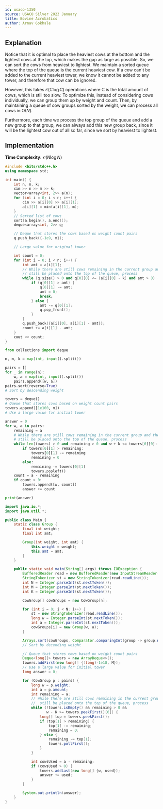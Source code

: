 ```yaml
---
id: usaco-1350
source: USACO Silver 2023 January
title: Bovine Acrobatics
author: Arnav Gokhale
---
```



## Explanation

Notice that it is optimal to place the heaviest cows at the bottom and the lightest cows at the top, which makes the gap as large as possible. So, we can sort the cows from heaviest to lightest. We maintain a sorted queue where the top of the queue is the current heaviest cow. If a cow can't be added to the current heaviest tower, we know it cannot be added to any tower, and therefore that cow can be ignored.

However, this takes $\mathcal{O}(C\log C)$ operations where C is the total amount of cows, which is still too slow. To optimize this, instead of considering cows individually, we can group them up by weight and count. Then, by maintaining a queue of cow groups sorted by the weight, we can process all cows in O($N$).

Furthermore, each time we process the top group of the queue and add a new group to that group, we can always add this new group back, since it will be the lightest cow out of all so far, since we sort by heaviest to lightest.


## Implementation

**Time Complexity:** $\mathcal{O}(N\log N)$

<LanguageSection>
<CPPSection>

```cpp
#include <bits/stdc++.h>
using namespace std;

int main() {
	int n, m, k;
	cin >> n >> m >> k;
	vector<array<int, 2>> a(n);
	for (int i = 0; i < n; i++) {
		cin >> a[i][0] >> a[i][1];
		a[i][1] = min(a[i][1], m);
	}
	// Sorted list of cows
	sort(a.begin(), a.end());
	deque<array<int, 2>> q;

	// Deque that stores the cows based on weight count pairs
	q.push_back({-1e9, m});

	// Large value for original tower

	int count = 0;
	for (int i = 0; i < n; i++) {
		int amt = a[i][1];
		// While there are still cows remaining in the current group and they can
		// still be placed onto the top of the queue, process
		while (q.size() > 0 and q[0][0] <= (a[i][0] - k) and amt > 0) {
			if (q[0][1] > amt) {
				q[0][1] -= amt;
				amt = 0;
				break;
			} else {
				amt -= q[0][1];
				q.pop_front();
			}
		}
		q.push_back({a[i][0], a[i][1] - amt});
		count += a[i][1] - amt;
	}
	cout << count;
}
```

</CPPSection>
<PySection>

```py
from collections import deque

n, m, k = map(int, input().split())

pairs = []
for _ in range(n):
	w, a = map(int, input().split())
	pairs.append([w, a])
pairs.sort(reverse=True)
# Sort by descending weight

towers = deque()
# Queue that stores cows based on weight count pairs
towers.append([1e100, m])
# Use a large value for initial tower

answer = 0
for w, a in pairs:
	remaining = a
	# While there are still cows remaining in the current group and they can
	# still be placed onto the top of the queue, process
	while len(towers) > 0 and remaining > 0 and w + k <= towers[0][0]:
		if towers[0][1] > remaining:
			towers[0][1] -= remaining
			remaining = 0
		else:
			remaining -= towers[0][1]
			towers.popleft()
	count = a - remaining
	if count > 0:
		towers.append([w, count])
		answer += count

print(answer)
```

</PySection>
<JavaSection>

```java
import java.io.*;
import java.util.*;

public class Main {
	static class Group {
		final int weight;
		final int amt;

		Group(int weight, int amt) {
			this.weight = weight;
			this.amt = amt;
		}
	}

	public static void main(String[] args) throws IOException {
		BufferedReader read = new BufferedReader(new InputStreamReader(System.in));
		StringTokenizer st = new StringTokenizer(read.readLine());
		int N = Integer.parseInt(st.nextToken());
		int M = Integer.parseInt(st.nextToken());
		int K = Integer.parseInt(st.nextToken());

		CowGroup[] cowGroups = new CowGroup[n];

		for (int i = 0; i < N; i++) {
			st = new StringTokenizer(read.readLine());
			long w = Integer.parseInt(st.nextToken());
			int a = Integer.parseInt(st.nextToken());
			cowGroups[i] = new Group(w, a);
		}

		Arrays.sort(cowGroups, Comparator.comparingInt(group -> group.weight));
		// Sort by decending weight

		// Queue that stores cows based on weight count pairs
		Deque<long[]> towers = new ArrayDeque<>();
		towers.addFirst(new long[] {(long)-1e18, M});
		// Use a large value for initial tower
		long answer = 0;

		for (CowGroup p : pairs) {
			long w = p.weight;
			int a = p.amount;
			int remaining = a;
			// While there are still cows remaining in the current group and they can
			//  still be placed onto the top of the queue, process
			while (!towers.isEmpty() && remaining > 0 &&
			       w - K >= towers.peekFirst()[0]) {
				long[] top = towers.peekFirst();
				if (top[1] > remaining) {
					top[1] -= remaining;
					remaining = 0;
				} else {
					remaining -= top[1];
					towers.pollFirst();
				}
			}

			int cowsUsed = a - remaining;
			if (cowsUsed > 0) {
				towers.addLast(new long[] {w, used});
				answer += used;
			}
		}

		System.out.println(answer);
	}
}
```

</JavaSection>
</LanguageSection>
